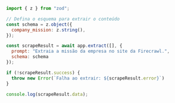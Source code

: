 ```js Node
import { z } from "zod";

// Defina o esquema para extrair o conteúdo
const schema = z.object({
  company_mission: z.string(),
});

const scrapeResult = await app.extract([], {
  prompt: "Extraia a missão da empresa no site da Firecrawl.",
  schema: schema
});

if (!scrapeResult.success) {
  throw new Error(`Falha ao extrair: ${scrapeResult.error}`)
}

console.log(scrapeResult.data);
```
